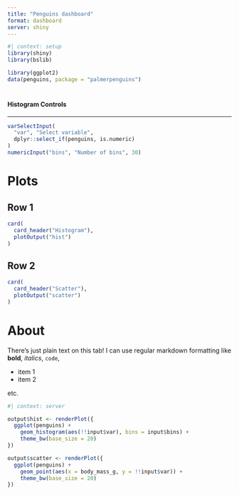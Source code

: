 ```yaml
---
title: "Penguins dashboard"
format: dashboard
server: shiny
---
```


```r
#| context: setup
library(shiny)
library(bslib)

library(ggplot2)
data(penguins, package = "palmerpenguins")
```

#  {.sidebar}

#### Histogram Controls

------------------------------------------------------------------------

```r
varSelectInput(
  "var", "Select variable",
  dplyr::select_if(penguins, is.numeric)
)
numericInput("bins", "Number of bins", 30)
```

# Plots

## Row 1 {height="60%"}

```r
card(
  card_header("Histogram"),
  plotOutput("hist")
)
```

## Row 2 {height="40%"}

```r
card(
  card_header("Scatter"),
  plotOutput("scatter")
)
```

# About

There's just plain text on this tab!
I can use regular markdown formatting like **bold**, *italics*, `code`,

-   item 1
-   item 2

etc.


```r
#| context: server

output$hist <- renderPlot({
  ggplot(penguins) +
    geom_histogram(aes(!!input$var), bins = input$bins) +
    theme_bw(base_size = 20)
})

output$scatter <- renderPlot({
  ggplot(penguins) +
    geom_point(aes(x = body_mass_g, y = !!input$var)) +
    theme_bw(base_size = 20)
})
```
